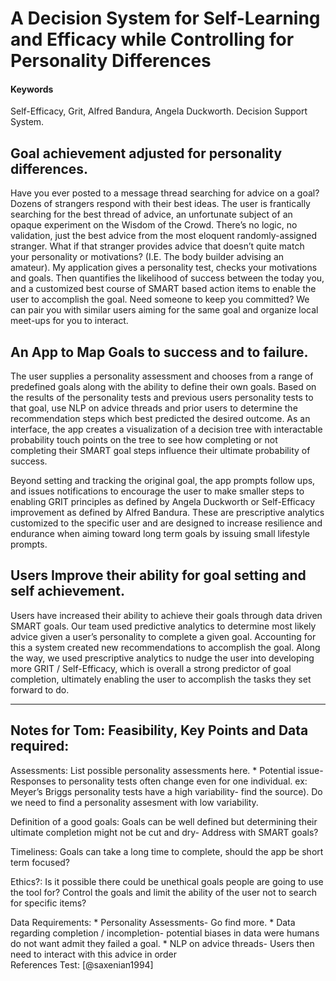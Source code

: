 # A Decision System for Self-Learning and Efficacy while Controlling for Personality Differences {#GritDistribution}

#### Keywords {-}

Self-Efficacy, Grit, Alfred Bandura, Angela Duckworth. Decision Support System.

## Goal achievement adjusted for personality differences.  

Have you ever posted to a message thread searching for advice on a goal? Dozens of strangers respond with their best ideas. The user is frantically searching for the best thread of advice, an unfortunate subject of an opaque experiment on the Wisdom of the Crowd. There’s no logic, no validation, just the best advice from the most eloquent randomly-assigned stranger. What if that stranger provides advice that doesn’t quite match your personality or motivations? (I.E. The body builder advising an amateur). My application gives a personality test, checks your motivations and goals. Then quantifies the likelihood of success between the today you, and a customized best course of SMART based action items to enable the user to accomplish the goal. Need someone to keep you committed? We can pair you with similar users aiming for the same goal and organize local meet-ups for you to interact.

## An App to Map Goals to success and to failure.

The user supplies a personality assessment and chooses from a range of predefined goals along with the ability to define their own goals. Based on the results of the personality tests and previous users personality tests to that goal, use NLP on advice threads and prior users to determine the recommendation steps which best predicted the desired outcome. As an interface, the app creates a visualization of a decision tree with interactable probability touch points on the tree to see how completing or not completing their SMART goal steps influence their ultimate probability of success. 

Beyond setting and tracking the original goal, the app prompts follow ups, and issues notifications to encourage the user to make smaller steps to enabling GRIT principles as defined by Angela Duckworth or Self-Efficacy improvement as defined by Alfred Bandura. These are prescriptive analytics customized to the specific user and are designed to increase resilience and endurance when aiming toward long term goals by issuing small lifestyle prompts. 


## Users Improve their ability for goal setting and self achievement. 

Users have increased their ability to achieve their goals through data driven SMART goals. Our team used predictive analytics to determine most likely advice given a user’s personality to complete a given goal. Accounting for this a system created new recommendations to accomplish the goal. Along the way, we used prescriptive analytics to nudge the user into developing more GRIT / Self-Efficacy, which is overall a strong predictor of goal completion, ultimately enabling the user to accomplish the tasks they set forward to do.     

***
## Notes for Tom: Feasibility, Key Points and Data required:

Assessments: List possible personality assessments here. 
* Potential issue- Responses to personality tests often change even for one individual.  ex: Meyer’s Briggs personality tests have a high variability- find the source). Do we need to find a personality assesment with low variability.

Definition of a good goals: Goals can be well defined but determining their ultimate completion might not be cut and dry- Address with SMART goals?

Timeliness: Goals can take a long time to complete, should the app be short term focused?

Ethics?: Is it possible there could be unethical goals people are going to use the tool for? Control the goals and limit the ability of the user not to search for specific items?

Data Requirements: 
* Personality Assessments- Go find more. 
* Data regarding completion / incompletion- potential biases in data were humans do not want admit they failed a goal. 
* NLP on advice threads- Users then need to interact with this advice in order  
References Test:
[@saxenian1994]
